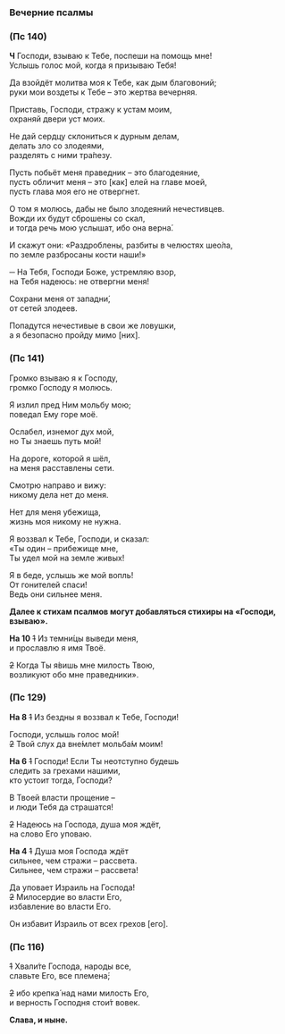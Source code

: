 <span id="vecherniePsalmi" />

### Вечерние псалмы

### (Пс 140)

**Ч** Господи, взываю к Тебе, поспеши на помощь мне!  
Услышь голос мой, когда я призываю Тебя!

Да взойдёт молитва моя к Тебе, как дым благовоний;  
руки мои воздеты к Тебе – это жертва вечерняя.

Приставь, Господи, стражу к устам моим,  
охраняй двери уст моих.

Не дай сердцу склониться к дурным делам,  
делать зло со злодеями,  
разделять с ними тра́пезу.

Пусть побьёт меня праведник – это благодеяние,  
пусть обличит меня – это <R>[</R>как<R>]</R> елей на главе моей,  
пусть глава моя его не отвергнет.

О том я молюсь, дабы не было злодеяний нечестивцев.  
Вожди их будут сброшены со скал,  
и тогда речь мою услышат, ибо она верна́.

И скажут они: «Раздроблены, разбиты в челюстях шео́ла,  
по земле разбросаны кости наши!»

─ На Тебя, Господи Боже, устремляю взор,  
на Тебя надеюсь: не отвергни меня!

Сохрани меня от западни́,  
от сетей злодеев.

Попадутся нечестивые в свои же ловушки,  
а я безопасно пройду мимо <R>[</R>них<R>]</R>.

### (Пс 141)

Громко взываю я к Господу,  
громко Господу я молюсь.

Я излил пред Ним мольбу мою;  
поведал Ему горе моё.

Ослабел, изнемог дух мой,  
но Ты знаешь путь мой!

На дороге, которой я шёл,  
на меня расставлены сети.

Смотрю направо и вижу:  
никому дела нет до меня.

Нет для меня убежища,  
жизнь моя никому не нужна.

Я воззвал к Тебе, Господи, и сказал:  
«Ты один – прибежище мне,  
Ты удел мой на земле живых!

Я в беде, услышь же мой вопль!  
От гонителей спаси!  
Ведь они сильнее меня.

**Далее к стихам псалмов могут добавляться стихиры на «Господи, взываю».**

**На 10** ~~1~~ Из темни́цы выведи меня,  
и прославлю я имя Твоё.

~~2~~ Когда Ты я́вишь мне милость Твою,  
возликуют обо мне праведники».

### (Пс 129)

**На 8** ~~1~~ Из бездны я воззвал к Тебе, Господи!

Господи, услышь голос мой!  
~~2~~ Твой слух да вне́млет мольба́м моим!

**На 6** ~~1~~ Господи! Если Ты неотступно будешь  
следить за грехами нашими,  
кто устоит тогда, Господи?

В Твоей власти прощение –  
и люди Тебя да страшатся!

~~2~~ Надеюсь на Господа, душа моя ждёт,  
на слово Его уповаю.

**На 4** ~~1~~ Душа моя Господа ждёт  
сильнее, чем стражи – рассвета.  
Сильнее, чем стражи – рассвета!

Да уповает Израиль на Господа!  
~~2~~ Милосердие во власти Его,  
избавление во власти Его.

Он избавит Израиль от всех грехов <R>[</R>его<R>]</R>.

### (Пс 116)

~~1~~ Хвали́те Господа, народы все,  
славьте Его, все племена́;

~~2~~ ибо крепка́ над нами милость Его,  
и верность Господня стои́т вовек.

**Слава, и ныне.**
